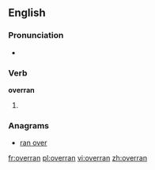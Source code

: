 ==English==

===Pronunciation===
* {{IPA|/ˈovəɻan/}}

===Verb===
'''overran'''

# {{past tense of|[[overrun]]}}

===Anagrams===
* [[ran over#English|ran over]]

[[fr:overran]]
[[pl:overran]]
[[vi:overran]]
[[zh:overran]]